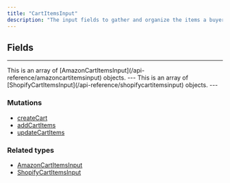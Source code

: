 ```yaml
---
title: "CartItemsInput"
description: "The input fields to gather and organize the items a buyer wants to add or update in their cart, taking into account the specific platform the products are from (Amazon or Shopify). By including both Amazon and Shopify items, this input object allows the Rye's cart API to handle products from different platforms within a single cart, enabling a more seamless and integrated shopping experience for the user."
---
```


## Fields

---

<ParamField path="amazonCartItemsInput" type="AmazonCartItemsInput!">
  This is an array of [AmazonCartItemsInput](/api-reference/amazoncartitemsinput) objects.
</ParamField>
---

<ParamField path="shopifyCartItemsInput" type="ShopifyCartItemsInput!">
  This is an array of [ShopifyCartItemsInput](/api-reference/shopifycartitemsinput) objects.

</ParamField>
---

### Mutations

* [createCart](/api-reference/createcart)
* [addCartItems](/api-reference/addcartitems)
* [updateCartItems](/api-reference/updatecartitems)

### Related types

* [AmazonCartItemsInput](/api-reference/amazoncartitemsinput)
* [ShopifyCartItemsInput](/api-reference/shopifycartitemsinput)